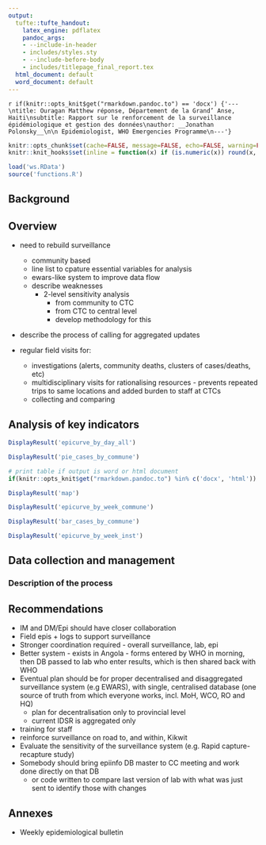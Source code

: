 ```yaml
---
output:
  tufte::tufte_handout:
    latex_engine: pdflatex
    pandoc_args:
    - --include-in-header
    - includes/styles.sty
    - --include-before-body
    - includes/titlepage_final_report.tex
  html_document: default
  word_document: default
---
```


`r if(knitr::opts_knit$get("rmarkdown.pandoc.to") == 'docx') {'---\ntitle: Ouragan Matthew réponse, Département de la Grand’ Anse, Haiti\nsubtitle: Rapport sur le renforcement de la surveillance épidémiologique et gestion des données\nauthor: __Jonathan Polonsky__\n\n Epidemiologist, WHO Emergencies Programme\n---'}`

```r
knitr::opts_chunk$set(cache=FALSE, message=FALSE, echo=FALSE, warning=FALSE, results='asis')
knitr::knit_hooks$set(inline = function(x) if (is.numeric(x)) round(x, 1) )

load('ws.RData')
source('functions.R')
```

<!-- # Post-Hurricane Matthew réponse
# Mission report on epidemiology, surveillance & data management
*Jonathan Polonsky, Epidemiologist, WHO Emergencies Programme* -->

## Background


## Overview

- need to rebuild surveillance
  + community based
  + line list to cpature essential variables for analysis
  + ewars-like system to improve data flow
  + describe weaknesses
    * 2-level sensitivity analysis
      - from community to CTC
      - from CTC to central level
      - develop methodology for this

- describe the process of calling for aggregated updates

- regular field visits for:
  + investigations (alerts, community deaths, clusters of cases/deaths, etc)
  + multidisciplinary visits for rationalising resources - prevents repeated trips to same locations and added burden to staff at CTCs
  + collecting and comparing 

## Analysis of key indicators
```r
DisplayResult('epicurve_by_day_all')
```

```r
DisplayResult('pie_cases_by_commune')
```

\clearpage

\begin{fullwidth}
\makeatletter\setlength\hsize{\@tufte@fullwidth}\setlength\linewidth{\@tufte@fullwidth}\let\caption\@tufte@orig@caption\makeatother
\footnotesize
```r
if(nrow(DisplayResult('epitable'))>1) {rws <- seq(1, nrow(DisplayResult('epitable')) - 1, by = 2)}

DisplayResult('epitable') %>% 
  xtable::xtable(
    caption = paste0("Répartition des cas de diarrhées aigues par CTC/UTC, ", DisplayResult('data')$date %>% min %>% format('%d %b %Y'), " - ", DisplayResult('data')$date %>% max %>% format('%d %b %Y'), " Grand’Anse (données partielles)."), 
    digits = 0, label = "tab_overview", align = 'lllrrrr'
  ) %>% 
  print(booktabs = TRUE, caption.placement = "top", add.to.row = list(pos = as.list(rws), command = rep("\\rowcolor{whoblue!15}", length(rws))), include.rownames = FALSE, comment = FALSE, tabular.environment = 'longtable', floating = FALSE)
```
\end{fullwidth}


```r
# print table if output is word or html document
if(knitr::opts_knit$get("rmarkdown.pandoc.to") %in% c('docx', 'html')) knitr::kable(DisplayResult('epitable'))
```

\newpage

```r
DisplayResult('map')
```

\newpage

```r
DisplayResult('epicurve_by_week_commune')
```

\newpage

```r
DisplayResult('bar_cases_by_commune')
```

\newpage

```r
DisplayResult('epicurve_by_week_inst')
```



## Data collection and management
### Description of the process


## Recommendations
- IM and DM/Epi should have closer collaboration
- Field epis + logs to support surveillance
- Stronger coordination required - overall surveillance, lab, epi
- Better system - exists in Angola - forms entered by WHO in morning, then DB passed to lab who enter results, which is then shared back with WHO
- Eventual plan should be for proper decentralised and disaggregated surveillance system (e.g EWARS), with single, centralised database (one source of truth from which everyone works, incl. MoH, WCO, RO and HQ)
    + plan for decentralisation only to provincial level
    + current IDSR is aggregated only
- training for staff
- reinforce surveillance on road to, and within, Kikwit
- Evaluate the sensitivity of the surveillance system (e.g. Rapid capture-recapture study)
- Somebody should bring epiinfo DB master to CC meeting and work done directly on that DB
    + or code written to compare last version of lab with what was just sent to identify those with changes


## Annexes
- Weekly epidemiological bulletin


